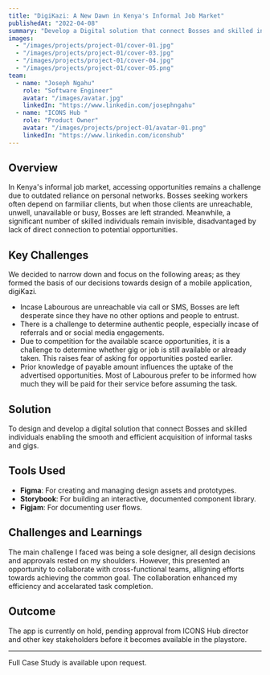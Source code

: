 ```yaml
---
title: "DigiKazi: A New Dawn in Kenya's Informal Job Market"
publishedAt: "2022-04-08"
summary: "Develop a Digital solution that connect Bosses and skilled individuals enabling the smooth and efficient acquisition of informal tasks and gigs."
images:
  - "/images/projects/project-01/cover-01.jpg"
  - "/images/projects/project-01/cover-03.jpg"
  - "/images/projects/project-01/cover-04.jpg"
  - "/images/projects/project-01/cover-05.png"
team:
  - name: "Joseph Ngahu"
    role: "Software Engineer"
    avatar: "/images/avatar.jpg"
    linkedIn: "https://www.linkedin.com/josephngahu"
  - name: "ICONS Hub "
    role: "Product Owner"
    avatar: "/images/projects/project-01/avatar-01.png"
    linkedIn: "https://www.linkedin.com/iconshub"
---
```


## Overview

In Kenya's informal job market, accessing opportunities remains a challenge due to outdated reliance on personal networks. Bosses seeking workers
often depend on farmiliar clients, but when those clients are unreachable, unwell, unavailable or busy, Bosses are left stranded. 
Meanwhile, a significant number of skilled individuals remain invisible, disadvantaged by lack of direct connection to potential opportunities.

## Key Challenges

We decided to narrow down and focus on the following areas; as they formed the basis of our decisions towards design of a mobile application, digiKazi.

- Incase Labourous are unreachable via call or SMS, Bosses are left desperate since they have no other options and people to entrust.
- There is a challenge to determine authentic people, especially incase of referrals and or social media engagements.
- Due to competition for the available scarce opportunities, it is a challenge to determine whether gig or job is still available or already taken. This raises fear of asking for opportunities posted earlier.
- Prior knowledge of payable amount influences the uptake of the advertised opportunities. Most of Labourous prefer to be informed how much they will be paid for their service before assuming the task.

## Solution

To design and develop a digital solution that connect Bosses and skilled individuals enabling the smooth and efficient acquisition of informal tasks and gigs.



## Tools Used

- **Figma**: For creating and managing design assets and prototypes.
- **Storybook**: For building an interactive, documented component library.
- **Figjam**: For documenting user flows.

## Challenges and Learnings

The main challenge I faced was being a sole designer, all design decisions and approvals rested on my shoulders. However, this presented an opportunity
to collaborate with cross-functional teams, alligning efforts towards achieving the common goal. The collaboration enhanced my efficiency and accelarated task completion.


## Outcome

The app is currently on hold, pending approval from ICONS Hub director and other key stakeholders before it becomes available in the playstore.


---
Full Case Study is available upon request.